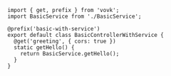 ```tsx filename="/src/modules/basic-with-service/BasicControllerWithService.ts"
import { get, prefix } from 'vovk';
import BasicService from './BasicService';

@prefix('basic-with-service')
export default class BasicControllerWithService {
  @get('greeting', { cors: true })
  static getHello() {
    return BasicService.getHello();
  }
}
```